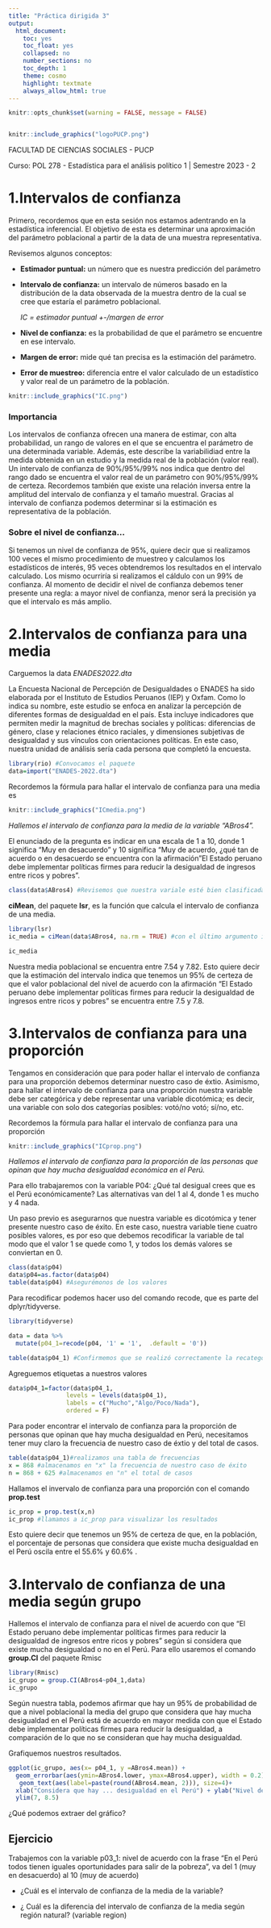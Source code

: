 ```yaml
---
title: "Práctica dirigida 3"
output:
  html_document:
    toc: yes
    toc_float: yes
    collapsed: no
    number_sections: no
    toc_depth: 1
    theme: cosmo
    highlight: textmate
    always_allow_html: true
---
```


```r
knitr::opts_chunk$set(warning = FALSE, message = FALSE) 
```

<center><img src=" " width="200"/></center>

```r
knitr::include_graphics("logoPUCP.png") 
```





FACULTAD DE CIENCIAS SOCIALES - PUCP<br>

Curso: POL 278 - Estadística para el análisis político 1 \| Semestre 2023 - 2 <br>

# **1.Intervalos de confianza**

Primero, recordemos que en esta sesión nos estamos adentrando en la estadística inferencial. El objetivo de esta es determinar una aproximación del parámetro poblacional a partir de la data de una muestra representativa.

Revisemos algunos conceptos:

-   **Estimador puntual:** un número que es nuestra predicción del parámetro

-   **Intervalo de confianza:** un intervalo de números basado en la distribución de la data observada de la muestra dentro de la cual se cree que estaría el parámetro poblacional.

    *IC = estimador puntual +-/margen de error*

-   **Nivel de confianza:** es la probabilidad de que el parámetro se encuentre en ese intervalo.

-   **Margen de error:** mide qué tan precisa es la estimación del parámetro.

-   **Error de muestreo:** diferencia entre el valor calculado de un estadístico y valor real de un parámetro de la población.

```r
knitr::include_graphics("IC.png") 
```

### Importancia

Los intervalos de confianza ofrecen una manera de estimar, con alta probabilidad, un rango de valores en el que se encuentra el parámetro de una determinada variable. Además, este describe la variabilidiad entre la medida obtenida en un estudio y la medida real de la población (valor real). Un intervalo de confianza de 90%/95%/99% nos indica que dentro del rango dado se encuentra el valor real de un parámetro con 90%/95%/99% de certeza. Recordemos también que existe una relación inversa entre la amplitud del intervalo de confianza y el tamaño muestral. Gracias al intervalo de confianza podemos determinar si la estimación es representativa de la población.

### Sobre el nivel de confianza...

Si tenemos un nivel de confianza de 95%, quiere decir que si realizamos 100 veces el mismo procedimiento de muestreo y calculamos los estadísticos de interés, 95 veces obtendremos los resultados en el intervalo calculado. Los mismo ocurriría si realizamos el cáldulo con un 99% de confianza. Al momento de decidir el nivel de confianza debemos tener presente una regla: a mayor nivel de confianza, menor será la precisión ya que el intervalo es más amplio.

# **2.Intervalos de confianza para una media**

Carguemos la data *ENADES2022.dta*

La Encuesta Nacional de Percepción de Desigualdades o ENADES ha sido elaborada por el Instituto de Estudios Peruanos (IEP) y Oxfam. Como lo indica su nombre, este estudio se enfoca en analizar la percepción de diferentes formas de desigualdad en el país. Esta incluye indicadores que permiten medir la magnitud de brechas sociales y políticas: diferencias de género, clase y relaciones étnico raciales, y dimensiones subjetivas de desigualdad y sus vínculos con orientaciones políticas. En este caso, nuestra unidad de análisis sería cada persona que completó la encuesta.

```r
library(rio) #Convocamos el paquete   
data=import("ENADES-2022.dta") 
```

Recordemos la fórmula para hallar el intervalo de confianza para una media es

```r
knitr::include_graphics("ICmedia.png") 
```

*Hallemos el intervalo de confianza para la media de la variable "ABros4".*

El enunciado de la pregunta es indicar en una escala de 1 a 10, donde 1 significa "Muy en desacuerdo" y 10 significa "Muy de acuerdo, ¿qué tan de acuerdo o en desacuerdo se encuentra con la afirmación"El Estado peruano debe implementar políticas firmes para reducir la desigualdad de ingresos entre ricos y pobres".

```r
class(data$ABros4) #Revisemos que nuestra variale esté bien clasificada
```

**ciMean**, del paquete **lsr**, es la función que calcula el intervalo de confianza de una media.

```r
library(lsr)
ic_media = ciMean(data$ABros4, na.rm = TRUE) #con el último argumento indicamos no tomar en consideracion los valores perdidos (NA)

ic_media
```

Nuestra media poblacional se encuentra entre 7.54 y 7.82. Esto quiere decir que la estimación del intervalo indica que tenemos un 95% de certeza de que el valor poblacional del nivel de acuerdo con la afirmación "El Estado peruano debe implementar políticas firmes para reducir la desigualdad de ingresos entre ricos y pobres" se encuentra entre 7.5 y 7.8.

# **3.Intervalos de confianza para una proporción**

Tengamos en consideración que para poder hallar el intervalo de confianza para una proporción debemos determinar nuestro caso de éxtio. Asimismo, para hallar el intervalo de confianza para una proporción nuestra variable debe ser categórica y debe representar una variable dicotómica; es decir, una variable con solo dos categorías posibles: votó/no votó; sí/no, etc.

Recordemos la fórmula para hallar el intervalo de confianza para una proporción

```r
knitr::include_graphics("ICprop.png") 
```

*Hallemos el intervalo de confianza para la proporción de las personas que opinan que hay mucha desigualdad económica en el Perú.*

Para ello trabajaremos con la variable P04: ¿Qué tal desigual crees que es el Perú económicamente? Las alternativas van del 1 al 4, donde 1 es mucho y 4 nada.

Un paso previo es asegurarnos que nuestra variable es dicotómica y tener presente nuestro caso de éxito. En este caso, nuestra variable tiene cuatro posibles valores, es por eso que debemos recodificar la variable de tal modo que el valor 1 se quede como 1, y todos los demás valores se conviertan en 0.

```r
class(data$p04)
data$p04=as.factor(data$p04)
table(data$p04) #Asegurémonos de los valores
```

Para recodificar podemos hacer uso del comando recode, que es parte del dplyr/tidyverse.

```r
library(tidyverse)

data = data %>%
  mutate(p04_1=recode(p04, '1' = '1',  .default = '0'))

table(data$p04_1) #Confirmemos que se realizó correctamente la recategorización

```

Agreguemos etiquetas a nuestros valores

```r
data$p04_1=factor(data$p04_1,
                levels = levels(data$p04_1),
                labels = c("Mucho","Algo/Poco/Nada"),
                ordered = F)
```

Para poder encontrar el intervalo de confianza para la proporción de personas que opinan que hay mucha desigualdad en Perú, necesitamos tener muy claro la frecuencia de nuestro caso de éxtio y del total de casos.

```r
table(data$p04_1)#realizamos una tabla de frecuencias
x = 868 #almacenamos en "x" la frecuencia de nuestro caso de éxito
n = 868 + 625 #almacenamos en "n" el total de casos
```

Hallamos el invervalo de confianza para una proporción con el comando **prop.test**

```r
ic_prop = prop.test(x,n)
ic_prop #llamamos a ic_prop para visualizar los resultados
```

Esto quiere decir que tenemos un 95% de certeza de que, en la población, el porcentaje de personas que considera que existe mucha desigualdad en el Perú oscila entre el 55.6% y 60.6% .

# **3.Intervalo de confianza de una media según grupo**

Hallemos el intervalo de confianza para el nivel de acuerdo con que "El Estado peruano debe implementar políticas firmes para reducir la desigualdad de ingresos entre ricos y pobres" según si considera que existe mucha desigualdad o no en el Perú. Para ello usaremos el comando **group.CI** del paquete Rmisc

```r
library(Rmisc)
ic_grupo = group.CI(ABros4~p04_1,data)
ic_grupo
```

Según nuestra tabla, podemos afirmar que hay un 95% de probabilidad de que a nivel poblacional la media del grupo que considera que hay mucha desigualdad en el Perú está de acuerdo en mayor medida con que el Estado debe implementar políticas firmes para reducir la desigualdad, a comparación de lo que no se consideran que hay mucha desigualdad.

Grafiquemos nuestros resultados.

```r
ggplot(ic_grupo, aes(x= p04_1, y =ABros4.mean)) +
  geom_errorbar(aes(ymin=ABros4.lower, ymax=ABros4.upper), width = 0.2)+
   geom_text(aes(label=paste(round(ABros4.mean, 2))), size=4)+
  xlab("Considera que hay ... desigualdad en el Perú") + ylab("Nivel de acuerdo con que se necesitan \n políticas firmes para reducir brechas")+
  ylim(7, 8.5)
```

¿Qué podemos extraer del gráfico?

## Ejercicio

Trabajemos con la variable p03_1: nivel de acuerdo con la frase "En el Perú todos tienen iguales oportunidades para salir de la pobreza", va del 1 (muy en desacuerdo) al 10 (muy de acuerdo)

-   ¿Cuál es el intervalo de confianza de la media de la variable?

-   ¿ Cuál es la diferencia del intervalo de confianza de la media según región natural? (variable region)
